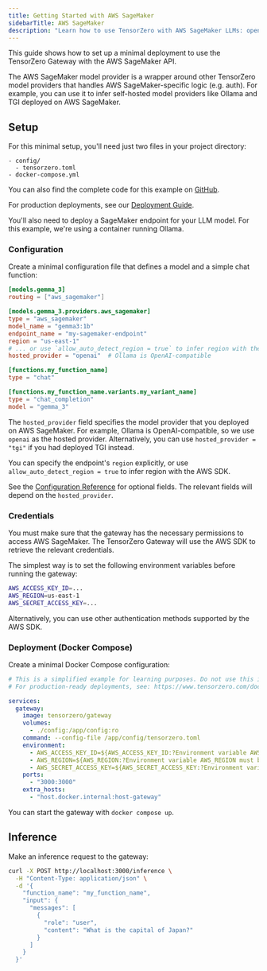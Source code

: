 ```yaml
---
title: Getting Started with AWS SageMaker
sidebarTitle: AWS SageMaker
description: "Learn how to use TensorZero with AWS SageMaker LLMs: open-source gateway, observability, optimization, evaluations, and experimentation."
---
```



This guide shows how to set up a minimal deployment to use the TensorZero Gateway with the AWS SageMaker API.

The AWS SageMaker model provider is a wrapper around other TensorZero model providers that handles AWS SageMaker-specific logic (e.g. auth).
For example, you can use it to infer self-hosted model providers like Ollama and TGI deployed on AWS SageMaker.

## Setup

For this minimal setup, you'll need just two files in your project directory:

```
- config/
  - tensorzero.toml
- docker-compose.yml
```

<Tip>

You can also find the complete code for this example on [GitHub](https://github.com/tensorzero/tensorzero/tree/main/examples/guides/providers/aws-sagemaker).

</Tip>

For production deployments, see our [Deployment Guide](/docs/gateway/deployment/).

You'll also need to deploy a SageMaker endpoint for your LLM model.
For this example, we're using a container running Ollama.

### Configuration

Create a minimal configuration file that defines a model and a simple chat function:

```toml title="config/tensorzero.toml"
[models.gemma_3]
routing = ["aws_sagemaker"]

[models.gemma_3.providers.aws_sagemaker]
type = "aws_sagemaker"
model_name = "gemma3:1b"
endpoint_name = "my-sagemaker-endpoint"
region = "us-east-1"
# ... or use `allow_auto_detect_region = true` to infer region with the AWS SDK
hosted_provider = "openai"  # Ollama is OpenAI-compatible

[functions.my_function_name]
type = "chat"

[functions.my_function_name.variants.my_variant_name]
type = "chat_completion"
model = "gemma_3"
```

The `hosted_provider` field specifies the model provider that you deployed on AWS SageMaker.
For example, Ollama is OpenAI-compatible, so we use `openai` as the hosted provider.
Alternatively, you can use `hosted_provider = "tgi"` if you had deployed TGI instead.

You can specify the endpoint's `region` explicitly, or use `allow_auto_detect_region = true` to infer region with the AWS SDK.

See the [Configuration Reference](/docs/gateway/configuration-reference/) for optional fields.
The relevant fields will depend on the `hosted_provider`.

### Credentials

You must make sure that the gateway has the necessary permissions to access AWS SageMaker.
The TensorZero Gateway will use the AWS SDK to retrieve the relevant credentials.

The simplest way is to set the following environment variables before running the gateway:

```bash
AWS_ACCESS_KEY_ID=...
AWS_REGION=us-east-1
AWS_SECRET_ACCESS_KEY=...
```

Alternatively, you can use other authentication methods supported by the AWS SDK.

### Deployment (Docker Compose)

Create a minimal Docker Compose configuration:

```yaml title="docker-compose.yml"
# This is a simplified example for learning purposes. Do not use this in production.
# For production-ready deployments, see: https://www.tensorzero.com/docs/gateway/deployment

services:
  gateway:
    image: tensorzero/gateway
    volumes:
      - ./config:/app/config:ro
    command: --config-file /app/config/tensorzero.toml
    environment:
      - AWS_ACCESS_KEY_ID=${AWS_ACCESS_KEY_ID:?Environment variable AWS_ACCESS_KEY_ID must be set.}
      - AWS_REGION=${AWS_REGION:?Environment variable AWS_REGION must be set.}
      - AWS_SECRET_ACCESS_KEY=${AWS_SECRET_ACCESS_KEY:?Environment variable AWS_SECRET_ACCESS_KEY must be set.}
    ports:
      - "3000:3000"
    extra_hosts:
      - "host.docker.internal:host-gateway"
```

You can start the gateway with `docker compose up`.

## Inference

Make an inference request to the gateway:

```bash
curl -X POST http://localhost:3000/inference \
  -H "Content-Type: application/json" \
  -d '{
    "function_name": "my_function_name",
    "input": {
      "messages": [
        {
          "role": "user",
          "content": "What is the capital of Japan?"
        }
      ]
    }
  }'
```
